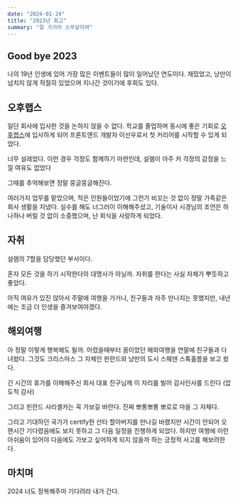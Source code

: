 ```yaml
---
date: "2024-01-24"
title: "2023년 회고"
summary: "잘 가거라 스무살이여"
---
```


## Good bye 2023

나의 19년 인생에 있어 가장 많은 이벤트들이 많이 일어났던 연도이다. 재밌었고, 낭만이 넘치지 않게 적절히 있었으며 지나간 것이기에 후회도 있다.

## 오후랩스

일단 회사에 입사한 것을 논하지 않을 수 없다. 학교를 졸업하며 동시에 좋은 기회로 [오후랩스](https://spring.ohoolabs.com)에 입사하게 되어 프론트엔드 개발자 이선우로서 첫 커리어를 시작할 수 있게 되었다.

너무 설레었다. 이런 경우 걱정도 함께하기 마련인데, 설렘이 아주 커 걱정의 감정을 느낄 여유도 없었다

그때를 추억해보면 정말 뭉글뭉글해진다.

여러가지 업무를 맡았으며, 적은 인원들이었기에 그런가 비꼬는 것 없이 정말 가족같은 회사 생활을 지냈다.
실수를 해도 너그러이 이해해주셨고, 기술이사 시경님의 조언은 하나하나 버릴 것 없이 소중했으며, 난 회식을 사랑하게 되었다.

## 자취

설렘의 7할을 담당했던 부서이다.

혼자 모든 것을 하기 시작한다의 대명사가 아닐까. 자취를 한다는 사실 자체가 뿌듯하고 좋았다.

아직 여유가 있진 않아서 주말에 여행을 가거나, 친구들과 자주 만나지는 못했지만, 내년에는 조금 더 인생을 즐겨보여야겠다.

## 해외여행

아 정말 이렇게 행복해도 될까. 어렸을때부터 꿈이었던 해외여행을 연말에 친구들과 다녀왔다. 그것도 크리스마스 그 자체인 핀란드와 낭만의 도시 스웨덴 스톡홀름을 보고 왔다.

긴 시간의 휴가를 이해해주신 회사 대표 진구님께 이 자리를 빌어 감사인사를 드린다 (압도적 감사)

그리고 핀란드 사리셸카는 꼭 가보길 바란다. 진짜 뽀롱뽀롱 뽀로로 마을 그 자체다.

그리고 기대하던 국가가 certify한 산타 할아버지를 만나길 바랬지만 시간이 안되어 오랜시간 기다렸음에도 보지 못하고 그 다음 일정을 진행하게 되었다. 하지만 여행에 이런 아쉬움이 있어야 다음에도 가보고 싶어하게 되지 않을까 하는 긍정적 사고를 해보려한다.

## 마치며

2024 너도 정복해주마 기다려라 내가 간다.
